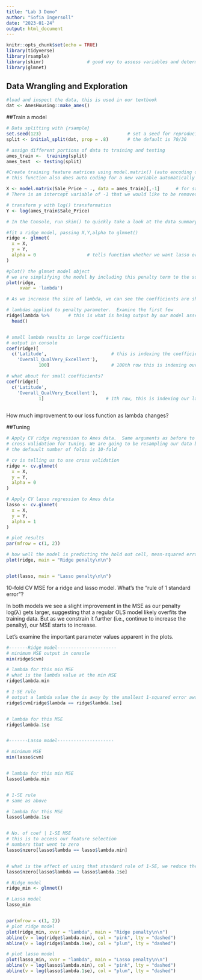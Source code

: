```yaml
---
title: "Lab 3 Demo"
author: "Sofia Ingersoll"
date: "2023-01-24"
output: html_document
---
```


```r
knitr::opts_chunk$set(echo = TRUE)
library(tidyverse)
library(rsample)
library(skimr)                # good way to assess variables and determine if we need to do transformation
library(glmnet)
```

## Data Wrangling and Exploration
```r
#load and inspect the data, this is used in our textbook
dat <- AmesHousing::make_ames()

```

##Train a model
```r
# Data splitting with {rsample} 
set.seed(123)                                # set a seed for reproducibility
split <- initial_split(dat, prop = .8)       # the default is 70/30

# assign different portions of data to training and testing
ames_train <-  training(split)
ames_test  <- testing(split)

```

```r
#Create training feature matrices using model.matrix() (auto encoding of categorical variables)
# this function also does auto coding for a new variable automatically

X <- model.matrix(Sale_Price ~ ., data = ames_train)[,-1]      # for sale price, assess the relationship amongst all variables
# There is an intercept variable of -1 that we would like to be removed

# transform y with log() transformation
Y <- log(ames_train$Sale_Price)

# In the Console, run skim() to quickly take a look at the data summary output 

```

```r
#fit a ridge model, passing X,Y,alpha to glmnet()
ridge <- glmnet(
  x = X,
  y = Y,
  alpha = 0                   # tells function whether we want lasso or ridge model, 0 = ridge, 1 = lasso, anything in between is Elastic
)

#plot() the glmnet model object
# we are simplifying the model by including this penalty term to the sum of squared errors. This is to remove unncessary coefficients
plot(ridge,
     xvar = 'lambda')  

# As we increase the size of lambda, we can see the coefficients are shrinking towards 0.
```

```r
# lambdas applied to penalty parameter.  Examine the first few
ridge$lambda %>%       # this is what is being output by our model assessment
  head()


# small lambda results in large coefficients
# output in console
coef(ridge)[
  c('Latitude',                        # this is indexing the coefficients for these specific variables
    'Overall_QualVery_Excellent'),
            100]                       # 100th row this is indexing our lambda, as we go down, we get smaller

# what about for small coefficients?
coef(ridge)[
  c('Latitude',
    'Overall_QualVery_Excellent'),
            1]                       # 1th row, this is indexing our lambda, at the top, we're larger and will result in smaller coefficients
  
```
How much improvement to our loss function as lambda changes?

##Tuning
```r
# Apply CV ridge regression to Ames data.  Same arguments as before to glmnet()
# cross validation for tuning. We are going to be resampling our data by breaking it into pieces and running the multi-folds. The average of this will be our assessment of model efficiency on unseen data.
# the defauult number of folds is 10-fold

# cv is telling us to use cross validation
ridge <- cv.glmnet(
  x = X,
  y = Y,
  alpha = 0
)

# Apply CV lasso regression to Ames data
lasso <- cv.glmnet(
  x = X,
  y = Y,
  alpha = 1
)
```
  
```r
# plot results
par(mfrow = c(1, 2))

# how well the model is predicting the hold out cell, mean-squared error. as lambda increaes, the MSE is increasing. We want a lambda that minimizes MSE. This is telling us where our optimal points are for MSE. The dotted lines are created by the one standard error rule. Pick the point where lambda is the most parse-harmonious (fewier variables).This is within 1 std error of the folds. The average mean squared error over the entire cross validation
plot(ridge, main = "Ridge penalty\n\n")


plot(lasso, main = "Lasso penalty\n\n")
```

10-fold CV MSE for a ridge and lasso model. What's the "rule of 1 standard error"?

In both models we see a slight improvement in the MSE as our penalty log(λ) gets larger, suggesting that a regular OLS model likely overfits the training data. But as we constrain it further (i.e., continue to increase the penalty), our MSE starts to increase. 

Let's examine the important parameter values apparent in the plots.
```r
#-------Ridge model----------------------
# minimum MSE output in console
min(ridge$cvm)

# lambda for this min MSE
# what is the lambda value at the min MSE
ridge$lambda.min

# 1-SE rule
# output a lambda value the is away by the smallest 1-squared error away
ridge$cvm[ridge$lambda == ridge$lambda.1se]


# lambda for this MSE
ridge$lambda.1se


#-------Lasso model---------------------

# minimum MSE
min(lasso$cvm)


# lambda for this min MSE
lasso$lambda.min


# 1-SE rule
# same as above

# lambda for this MSE
lasso$lambda.1se


# No. of coef | 1-SE MSE
# this is to access our feature selection
# numbers that went to zero
lasso$nzero[lasso$lambda == lasso$lambda.min]


# what is the affect of using that standard rule of 1-SE, we reduce the number of coefficients from 144 to 76
lasso$nzero[lasso$lambda == lasso$lambda.1se]

```

```r
# Ridge model
ridge_min <- glmnet()

# Lasso model
lasso_min


par(mfrow = c(1, 2))
# plot ridge model
plot(ridge_min, xvar = "lambda", main = "Ridge penalty\n\n")
abline(v = log(ridge$lambda.min), col = "pink", lty = "dashed")
abline(v = log(ridge$lambda.1se), col = "plum", lty = "dashed")

# plot lasso model
plot(lasso_min, xvar = "lambda", main = "Lasso penalty\n\n")
abline(v = log(lasso$lambda.min), col = "pink", lty = "dashed")
abline(v = log(lasso$lambda.1se), col = "plum", lty = "dashed")
```

